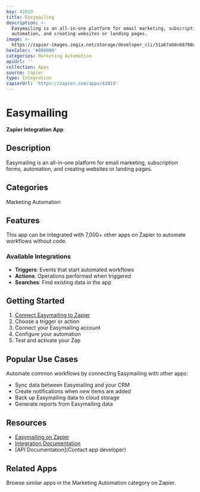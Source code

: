 ```yaml
---
key: 42019
title: Easymailing
description: >-
  Easymailing is an all-in-one platform for email marketing, subscription forms,
  automation, and creating websites or landing pages.
image: >-
  https://zapier-images.imgix.net/storage/developer_cli/51a67a0dc68708d285939c87e1791ec0.png?auto=format%2Ccompress&ixlib=python-3.0.0&q=50
hexColor: '#000000'
categories: Marketing Automation
apiUrl: ''
collection: Apps
source: zapier
type: Integration
zapierUrl: 'https://zapier.com/apps/42019'
---
```

# Easymailing

**Zapier Integration App**

## Description

Easymailing is an all-in-one platform for email marketing, subscription forms, automation, and creating websites or landing pages.

## Categories

Marketing Automation

## Features

This app can be integrated with 7,000+ other apps on Zapier to automate workflows without code.

### Available Integrations

- **Triggers**: Events that start automated workflows
- **Actions**: Operations performed when triggered
- **Searches**: Find existing data in the app

## Getting Started

1. [Connect Easymailing to Zapier](https://zapier.com/apps/42019)
2. Choose a trigger or action
3. Connect your Easymailing account
4. Configure your automation
5. Test and activate your Zap

## Popular Use Cases

Automate common workflows by connecting Easymailing with other apps:

- Sync data between Easymailing and your CRM
- Create notifications when new items are added
- Back up Easymailing data to cloud storage
- Generate reports from Easymailing data

## Resources

- [Easymailing on Zapier](https://zapier.com/apps/42019)
- [Integration Documentation](https://zapier.com/apps/42019/integrations)
- [API Documentation](Contact app developer)

## Related Apps

Browse similar apps in the Marketing Automation category on Zapier.
